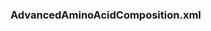 ===AdvancedAminoAcidComposition.xml===

<xml>
<?xml version="1.0" encoding="UTF-8" standalone="yes"?>
<ns2:compoundtable xmlns:ns2="http://biojava.org">
    <compound name="Alanine" shortname="Ala" symbol="A">
        <element count="3" name="Carbon"/>
        <element count="5" name="Hydrogen"/>
        <element count="1" name="Nitrogen"/>
        <element count="1" name="Oxygen"/>
    </compound>
    <compound name="Radio Active Alanine" shortname="Ala*" symbol="B">
        <element count="3" name="Carbon"/>
        <isotope count="5" name="Deuterium"/>
        <element count="1" name="Nitrogen"/>
        <element count="1" name="Oxygen"/>
    </compound>
    <compound name="Phosphorylated Alanine" shortname="P-Ala" symbol="J">
        <element count="3" name="Carbon"/>
        <isotope count="5" name="Deuterium"/>
        <element count="1" name="Nitrogen"/>
        <element count="5" name="Oxygen"/>
        <element count="1" name="Phosphorus"/>
    </compound>
    <compound name="Arginine" shortname="Arg" symbol="R">
        <element count="6" name="Carbon"/>
        <element count="12" name="Hydrogen"/>
        <element count="4" name="Nitrogen"/>
        <element count="1" name="Oxygen"/>
    </compound>
    <compound name="Asparagine" shortname="Asn" symbol="N">
        <element count="4" name="Carbon"/>
        <element count="6" name="Hydrogen"/>
        <element count="2" name="Nitrogen"/>
        <element count="2" name="Oxygen"/>
    </compound>
    <compound name="Aspartic Acid" shortname="Asp" symbol="D">
        <element count="4" name="Carbon"/>
        <element count="5" name="Hydrogen"/>
        <element count="1" name="Nitrogen"/>
        <element count="3" name="Oxygen"/>
    </compound>
    <compound name="Cysteine" shortname="Cys" symbol="C">
        <element count="3" name="Carbon"/>
        <element count="5" name="Hydrogen"/>
        <element count="1" name="Nitrogen"/>
        <element count="1" name="Oxygen"/>
        <element count="1" name="Sulfur"/>
    </compound>
    <compound name="Glutamic Acid" shortname="Glu" symbol="E">
        <element count="5" name="Carbon"/>
        <element count="7" name="Hydrogen"/>
        <element count="1" name="Nitrogen"/>
        <element count="3" name="Oxygen"/>
    </compound>
    <compound name="Glutamine" shortname="Gln" symbol="Q">
        <element count="5" name="Carbon"/>
        <element count="8" name="Hydrogen"/>
        <element count="2" name="Nitrogen"/>
        <element count="2" name="Oxygen"/>
    </compound>
    <compound name="Glycine" shortname="Gly" symbol="G">
        <element count="2" name="Carbon"/>
        <element count="3" name="Hydrogen"/>
        <element count="1" name="Nitrogen"/>
        <element count="1" name="Oxygen"/>
    </compound>
    <compound name="Histidine" shortname="His" symbol="H">
        <element count="6" name="Carbon"/>
        <element count="7" name="Hydrogen"/>
        <element count="3" name="Nitrogen"/>
        <element count="1" name="Oxygen"/>
    </compound>
    <compound name="Isoleucine" shortname="Ile" symbol="I">
        <element count="6" name="Carbon"/>
        <element count="11" name="Hydrogen"/>
        <element count="1" name="Nitrogen"/>
        <element count="1" name="Oxygen"/>
    </compound>
    <compound name="Leucine" shortname="Leu" symbol="L">
        <element count="6" name="Carbon"/>
        <element count="11" name="Hydrogen"/>
        <element count="1" name="Nitrogen"/>
        <element count="1" name="Oxygen"/>
    </compound>
    <compound name="Lysine" shortname="Lys" symbol="K">
        <element count="6" name="Carbon"/>
        <element count="12" name="Hydrogen"/>
        <element count="2" name="Nitrogen"/>
        <element count="1" name="Oxygen"/>
    </compound>
    <compound name="Methionine" shortname="Met" symbol="M">
        <element count="5" name="Carbon"/>
        <element count="9" name="Hydrogen"/>
        <element count="1" name="Nitrogen"/>
        <element count="1" name="Oxygen"/>
        <element count="1" name="Sulfur"/>
    </compound>
    <compound name="Phenylalanine" shortname="Phe" symbol="F">
        <element count="9" name="Carbon"/>
        <element count="9" name="Hydrogen"/>
        <element count="1" name="Nitrogen"/>
        <element count="1" name="Oxygen"/>
    </compound>
    <compound name="Proline" shortname="Pro" symbol="P">
        <element count="5" name="Carbon"/>
        <element count="7" name="Hydrogen"/>
        <element count="1" name="Nitrogen"/>
        <element count="1" name="Oxygen"/>
    </compound>
    <compound name="Serine" shortname="Ser" symbol="S">
        <element count="3" name="Carbon"/>
        <element count="5" name="Hydrogen"/>
        <element count="1" name="Nitrogen"/>
        <element count="2" name="Oxygen"/>
    </compound>
    <compound name="Threonine" shortname="Thr" symbol="T">
        <element count="4" name="Carbon"/>
        <element count="7" name="Hydrogen"/>
        <element count="1" name="Nitrogen"/>
        <element count="2" name="Oxygen"/>
    </compound>
    <compound name="Tryptophan" shortname="Trp" symbol="W">
        <element count="11" name="Carbon"/>
        <element count="10" name="Hydrogen"/>
        <element count="2" name="Nitrogen"/>
        <element count="1" name="Oxygen"/>
    </compound>
    <compound name="Tyrosine" shortname="Tyr" symbol="Y">
        <element count="9" name="Carbon"/>
        <element count="9" name="Hydrogen"/>
        <element count="1" name="Nitrogen"/>
        <element count="2" name="Oxygen"/>
    </compound>
    <compound name="Valine" shortname="Val" symbol="V">
        <element count="5" name="Carbon"/>
        <element count="9" name="Hydrogen"/>
        <element count="1" name="Nitrogen"/>
        <element count="1" name="Oxygen"/>
    </compound>
</ns2:compoundtable>

</xml>